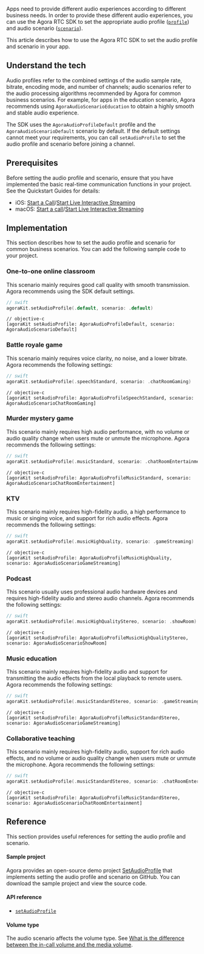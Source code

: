 <PlatformWrapper notAllowed="android">
<PlatformWrapper notAllowed="web">
<PlatformWrapper notAllowed="windows-csharp">
<PlatformWrapper notAllowed="windows-cpp">
<PlatformWrapper notAllowed="unity">
<PlatformWrapper notAllowed="unity">
<PlatformWrapper notAllowed="electron">
<PlatformWrapper notAllowed="cocos-creator">
<PlatformWrapper notAllowed="cocos-2d-x">
<PlatformWrapper notAllowed="react-native">

Apps need to provide different audio experiences according to different business needs. In order to provide these different audio experiences, you can use the Agora RTC SDK to set the appropriate audio profile ([`profile`](https://docs.agora.io/en/Interactive%20Broadcast/API%20Reference/oc/Constants/AgoraAudioProfile.html)) and audio scenario ([`scenario`](https://docs.agora.io/en/Interactive%20Broadcast/API%20Reference/oc/Constants/AgoraAudioScenario.html)).

This article describes how to use the Agora RTC SDK to set the audio profile and scenario in your app.

## Understand the tech

Audio profiles refer to the combined settings of the audio sample rate, bitrate, encoding mode, and number of channels; audio scenarios refer to the audio processing algorithms recommended by Agora for common business scenarios. For example, for apps in the education scenario, Agora recommends using `AgoraAudioScenarioEducation` to obtain a highly smooth and stable audio experience.

The SDK uses the `AgoraAudioProfileDefault` profile and the `AgoraAudioScenarioDefault` scenario by default. If the default settings cannot meet your requirements, you can call `setAudioProfile` to set the audio profile and scenario before joining a channel.

## Prerequisites

Before setting the audio profile and scenario, ensure that you have implemented the basic real-time communication functions in your project. See the Quickstart Guides for details:

- iOS: [Start a Call](/3.x/video-calling/quickstart-guide/get-started-sdk)/[Start Live Interactive Streaming](../quickstart-guide/start-video-streaming)
- macOS: [Start a call](/3.x/video-calling/quickstart-guide/get-started-sdk)/[Start Live Interactive Streaming](../quickstart-guide/start-video-streaming)

## Implementation

This section describes how to set the audio profile and scenario for common business scenarios. You can add the following sample code to your project.

### One-to-one online classroom

This scenario mainly requires good call quality with smooth transmission. Agora recommends using the SDK default settings.

```swift
// swift
agoraKit.setAudioProfile(.default, scenario: .default)
```

```objc
// objective-c
[agoraKit setAudioProfile: AgoraAudioProfileDefault, scenario: AgoraAudioScenarioDefault]
```

### Battle royale game

This scenario mainly requires voice clarity, no noise, and a lower bitrate. Agora recommends the following settings:

```swift
// swift
agoraKit.setAudioProfile(.speechStandard, scenario: .chatRoomGaming)
```

```objc
// objective-c
[agoraKit setAudioProfile: AgoraAudioProfileSpeechStandard, scenario: AgoraAudioScenarioChatRoomGaming]
```

### Murder mystery game

This scenario mainly requires high audio performance, with no volume or audio quality change when users mute or unmute the microphone. Agora recommends the following settings:

```swift
// swift
agoraKit.setAudioProfile(.musicStandard, scenario: .chatRoomEntertainment)
```

```objc
// objective-c
[agoraKit setAudioProfile: AgoraAudioProfileMusicStandard, scenario: AgoraAudioScenarioChatRoomEntertainment]
```

### KTV

This scenario mainly requires high-fidelity audio, a high performance to music or singing voice, and support for rich audio effects. Agora recommends the following settings:

```swift
// swift
agoraKit.setAudioProfile(.musicHighQuality, scenario: .gameStreaming)
```

```objc
// objective-c
[agoraKit setAudioProfile: AgoraAudioProfileMusicHighQuality, scenario: AgoraAudioScenarioGameStreaming]
```

### Podcast

This scenario usually uses professional audio hardware devices and requires high-fidelity audio and stereo audio channels. Agora recommends the following settings:

```swift
// swift
agoraKit.setAudioProfile(.musicHighQualityStereo, scenario: .showRoom)
```

```objc
// objective-c
[agoraKit setAudioProfile: AgoraAudioProfileMusicHighQualityStereo, scenario: AgoraAudioScenarioShowRoom]
```

### Music education

This scenario mainly requires high-fidelity audio and support for transmitting the audio effects from the local playback to remote users. Agora recommends the following settings:

```swift
// swift
agoraKit.setAudioProfile(.musicStandardStereo, scenario: .gameStreaming)
```

```objc
// objective-c
[agoraKit setAudioProfile: AgoraAudioProfileMusicStandardStereo, scenario: AgoraAudioScenarioGameStreaming]
```

### Collaborative teaching

This scenario mainly requires high-fidelity audio, support for rich audio effects, and no volume or audio quality change when users mute or unmute the microphone. Agora recommends the following settings:

```swift
// swift
agoraKit.setAudioProfile(.musicStandardStereo, scenario: .chatRoomEntertainment)
```

```objc
// objective-c
[agoraKit setAudioProfile: AgoraAudioProfileMusicStandardStereo, scenario: AgoraAudioScenarioChatRoomEntertainment]
```

## Reference

This section provides useful references for setting the audio profile and scenario.

#### Sample project

Agora provides an open-source demo project [SetAudioProfile](https://github.com/AgoraIO/API-Examples/blob/master/Android/APIExample/app/src/main/java/io/agora/api/example/examples/advanced/SetAudioProfile.java) that implements setting the audio profile and scenario on GitHub. You can download the sample project and view the source code.

#### API reference

- [`setAudioProfile`](https://docs.agora.io/en/Interactive%20Broadcast/API%20Reference/oc/Classes/AgoraRtcEngineKit.html#//api/name/setAudioProfile:scenario:)

#### Volume type

The audio scenario affects the volume type. See [What is the difference between the in-call volume and the media volume](https://docs.agora.io/en/faq/system_volume).

</PlatformWrapper>
</PlatformWrapper>
</PlatformWrapper>
</PlatformWrapper>
</PlatformWrapper>
</PlatformWrapper>
</PlatformWrapper>
</PlatformWrapper>
</PlatformWrapper>
</PlatformWrapper>